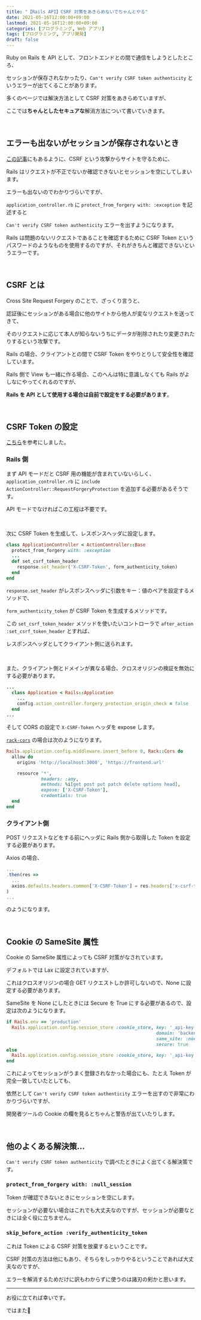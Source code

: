 ```yaml
---
title: "【Rails API】CSRF 対策をあきらめないでちゃんとやる"
date: 2021-05-16T12:00:00+09:00
lastmod: 2021-05-16T12:00:00+09:00
categories: [プログラミング, Web アプリ]
tags: [プログラミング, アプリ開発]
draft: false
---
```


Ruby on Rails を API として、フロントエンドとの間で通信をしようとしたところ、

セッションが保存されなかったり、`Can't verify CSRF token authenticity` というエラーが出てくることがあります。

多くのページでは解決方法として CSRF 対策をあきらめていますが、

<!--more-->

ここでは**ちゃんとしたセキュアな**解消方法について書いていきます。

<br/>

## エラーも出ないがセッションが保存されないとき

[この記事](https://qiita.com/take_webengineer/items/ddaf21366b68008ada3d)にもあるように、CSRF という攻撃からサイトを守るために、

Rails はリクエストが不正でないか確認できないとセッションを空にしてしまいます。

エラーも出ないのでわかりづらいですが、

`application_controller.rb` に `protect_from_forgery with: :exception` を記述すると

`Can't verify CSRF token authenticity` エラーを出すようになります。

Rails は問題のないリクエストであることを確認するために CSRF Token というパスワードのようなものを使用するのですが、それがきちんと確認できないというエラーです。

<br/>

## CSRF とは

Cross Site Request Forgery のことで、ざっくり言うと、

認証後にセッションがある場合に他のサイトから他人が変なリクエストを送ってきて、

そのリクエストに応じて本人が知らないうちにデータが削除されたり変更されたりするという攻撃です。

Rails の場合、クライアントとの間で CSRF Token をやりとりして安全性を確認しています。

Rails 側で View も一緒に作る場合、このへんは特に意識しなくても Rails がよしなにやってくれるのですが、

**Rails を API として使用する場合は自前で設定をする必要があります**。

<br/>

## CSRF Token の設定

[こちら](https://kappaz.hatenablog.com/entry/2020/08/17/141127)を参考にしました。

### Rails 側

まず API モードだと CSRF 用の機能が含まれていないらしく、`application_controller.rb` に `include ActionController::RequestForgeryProtection` を追加する必要があるそうです。

API モードでなければこの工程は不要です。

<br/>

次に CSRF Token を生成して、レスポンスヘッダに設定します。

```ruby name=application_controller.rb
class ApplicationController < ActionController::Base
  protect_from_forgery with: :exception
  ...
  def set_csrf_token_header
    response.set_header('X-CSRF-Token', form_authenticity_token)
  end
end
```

`response.set_header` がレスポンスヘッダに引数をキー：値のペアを設定するメソッドで、

`form_authenticity_token` が CSRF Token を生成するメソッドです。

この `set_csrf_token_header` メソッドを使いたいコントローラで `after_action :set_csrf_token_header` とすれば、

レスポンスヘッダとしてクライアント側に送られます。

<br/>

また、クライアント側とドメインが異なる場合、クロスオリジンの検証を無効にする必要があります。

```ruby name=config/application.rb hl_lines=4
...
  class Application < Rails::Application
    ...
    config.action_controller.forgery_protection_origin_check = false
  end
...
```

そして CORS の設定で `X-CSRF-Token` ヘッダを expose します。

[`rack-cors`](https://github.com/cyu/rack-cors) の場合は次のようになります。

```ruby name=config/initializers/cors.rb hl_lines=8
Rails.application.config.middleware.insert_before 0, Rack::Cors do
  allow do
    origins 'http://localhost:3000', 'https://frontend.url'

    resource '*',
             headers: :any,
             methods: %i[get post put patch delete options head],
             expose: ['X-CSRF-Token'],
             credentials: true
  end
end
```


### クライアント側

POST リクエストなどをする前にヘッダに Rails 側から取得した Token を設定する必要があります。

Axios の場合、

```js hl_lines=4
...
.then(res =>
  ...
  axios.defaults.headers.common['X-CSRF-Token'] = res.headers['x-csrf-token'];
)
...
```

のようになります。

<br/>

## Cookie の SameSite 属性

Cookie の SameSite 属性によっても CSRF 対策がなされています。

デフォルトでは Lax に設定されていますが、

これはクロスオリジンの場合 GET リクエストしか許可しないので、None に設定する必要があります。

SameSite を None にしたときには Secure を True にする必要があるので、設定は次のようになります。

```ruby name=config/initializers/session_store.rb hl_lines=4-5
if Rails.env == 'production'
  Rails.application.config.session_store :cookie_store, key: '_api-key',
                                                        domain: 'backend.url',
                                                        same_site: :none,
                                                        secure: true
else
  Rails.application.config.session_store :cookie_store, key: '_api-key'
end
```

これによってセッションがうまく登録されなかった場合にも、たとえ Token が完全一致していたとしても、

依然として `Can't verify CSRF token authenticity` エラーを出すので非常にわかりづらいですが、

開発者ツールの Cookie の欄を見るとちゃんと警告が出ていたりします。

<br/>

## 他のよくある解決策…

`Can't verify CSRF token authenticity` で調べたときによく出てくる解決策です。

### `protect_from_forgery with: :null_session`

Token が確認できないときにセッションを空にします。

セッションが必要ない場合はこれでも大丈夫なのですが、セッションが必要なときには全く役に立ちません。

### `skip_before_action :verify_authenticity_token`

これは Token による CSRF 対策を放棄するということです。

CSRF 対策の方法は他にもあり、そちらをしっかりやるということであれば大丈夫なのですが、

エラーを解消するためだけに訳もわからずに使うのは諸刃の剣かと思います。

---

お役に立てれば幸いです。

ではまた👋
